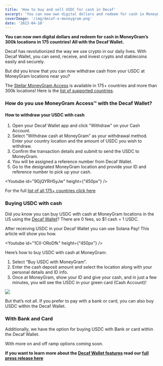 ```yaml
---
title: 'How to buy and sell USDC for cash in Decaf'
excerpt: 'You can now own digital dollars and redeem for cash in MoneyGram’s 300k locations in 175 countries! All with the Decaf Wallet.'
coverImage: '/img/decaf-x-moneygram.png'
date: '2023-04-10'
---
```


**You can now own digital dollars and redeem for cash in MoneyGram’s 300k locations in 175 countries! All with the Decaf Wallet.**

Decaf has revolutionized the way we use crypto in our daily lives. With Decaf Wallet, you can send, receive, and invest crypto and stablecoins easily and securely.

But did you know that you can now withdraw cash from your USDC at MoneyGram locations near you?

The [Stellar MoneyGram Access](https://stellar.org/moneygram) is available in 175+ countries and more than 300k locations! Here is the [list of supported countries](https://docs.google.com/spreadsheets/d/1batl_ykVzF9czFpYoW3zYDSLaHu4S3KnaFUoYaS-XdM/edit#gid=0).



### How do you use MoneyGram Access&trade; with the Decaf Wallet?

#### How to withdraw your USDC with cash

1. Open your Decaf Wallet app and click "Withdraw" on your Cash Account.
2. Select "Withdraw cash at MoneyGram" as your withdrawal method.
Enter your country location and the amount of USDC you wish to withdraw.
3. Confirm the transaction details and submit to send the USDC to MoneyGram.
4. You will be assigned a reference number from Decaf Wallet.
5. Go to the designated MoneyGram location and provide your ID and reference number to pick up your cash.

<Youtube id="9GjQYRH5yJw" height={"450px"} />

For the full [list of all 175+ countries click here](https://docs.google.com/spreadsheets/d/1batl_ykVzF9czFpYoW3zYDSLaHu4S3KnaFUoYaS-XdM/edit#gid=0)

### Buying USDC with cash

Did you know you can buy USDC with cash at MoneyGram locations in the US using the [Decaf Wallet](https://www.decaf.so/wallet)? There are 0 fees, so $1 cash = 1 USDC.

After receiving USDC in your Decaf Wallet you can use Solana Pay! This article will show you how.

<Youtube id="1ClI-ORoDfk" height={"450px"} />

Here’s how to buy USDC with cash at MoneyGram:

1. Select “Buy USDC with MoneyGram”.
2. Enter the cash deposit amount and select the location along with your personal details and ID info.
3. Once at MoneyGram, show your ID and give your cash, and in just a few minutes, you will see the USDC in your green card (Cash Account)!

![](https://miro.medium.com/v2/resize:fit:1400/format:webp/1*6NWvypIS4w18ExHkmu3hLA.jpeg)

But that’s not all. If you prefer to pay with a bank or card, you can also buy USDC within the Decaf Wallet.

### With Bank and Card
Additionally, we have the option for buying USDC with Bank or card within the Decaf Wallet.

With more on and off ramp options coming soon.

**If you want to learn more about the [Decaf Wallet features](https://www.decaf.so/wallet) read our [full press release here](https://www.bloomberg.com/press-releases/2023-04-05/decaf-integrates-with-global-crypto-to-cash-service-powered-by-moneygram-and-stellar)**
